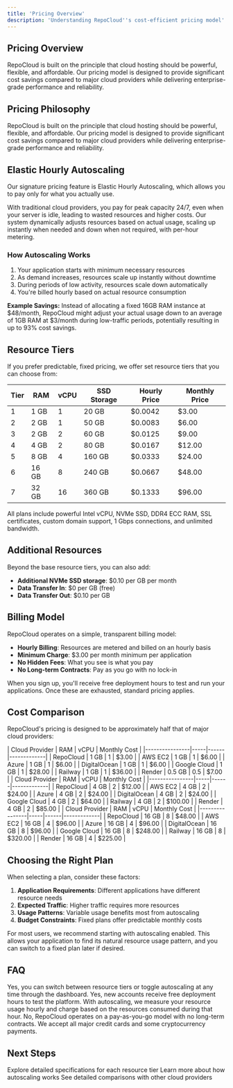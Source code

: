 ```yaml
---
title: 'Pricing Overview'
description: 'Understanding RepoCloud''s cost-efficient pricing model'
---
```


## Pricing Overview

RepoCloud is built on the principle that cloud hosting should be powerful, flexible, and affordable. Our pricing model is designed to provide significant cost savings compared to major cloud providers while delivering enterprise-grade performance and reliability.

## Pricing Philosophy

RepoCloud is built on the principle that cloud hosting should be powerful, flexible, and affordable. Our pricing model is designed to provide significant cost savings compared to major cloud providers while delivering enterprise-grade performance and reliability.

## Elastic Hourly Autoscaling

Our signature pricing feature is Elastic Hourly Autoscaling, which allows you to pay only for what you actually use.

<CardGroup cols={2}>
  <Card title="Traditional Cloud Pricing" icon="server">
    With traditional cloud providers, you pay for peak capacity 24/7, even when your server is idle, leading to wasted resources and higher costs.
  </Card>
  <Card title="RepoCloud Autoscaling" icon="chart-line">
    Our system dynamically adjusts resources based on actual usage, scaling up instantly when needed and down when not required, with per-hour metering.
  </Card>
</CardGroup>

### How Autoscaling Works

1. Your application starts with minimum necessary resources
2. As demand increases, resources scale up instantly without downtime
3. During periods of low activity, resources scale down automatically
4. You're billed hourly based on actual resource consumption

**Example Savings:** Instead of allocating a fixed 16GB RAM instance at &dollar;48/month, RepoCloud might adjust your actual usage down to an average of 1GB RAM at &dollar;3/month during low-traffic periods, potentially resulting in up to 93% cost savings.

## Resource Tiers

If you prefer predictable, fixed pricing, we offer set resource tiers that you can choose from:

| Tier | RAM | vCPU | SSD Storage | Hourly Price | Monthly Price |
|------|-----|------|-------------|--------------|---------------|
| 1    | 1 GB | 1    | 20 GB       | &dollar;0.0042 | &dollar;3.00 |
| 2    | 2 GB | 1    | 50 GB       | &dollar;0.0083 | &dollar;6.00 |
| 3    | 2 GB | 2    | 60 GB       | &dollar;0.0125 | &dollar;9.00 |
| 4    | 4 GB | 2    | 80 GB       | &dollar;0.0167 | &dollar;12.00 |
| 5    | 8 GB | 4    | 160 GB      | &dollar;0.0333 | &dollar;24.00 |
| 6    | 16 GB | 8   | 240 GB      | &dollar;0.0667 | &dollar;48.00 |
| 7    | 32 GB | 16  | 360 GB      | &dollar;0.1333 | &dollar;96.00 |

<Note>
  All plans include powerful Intel vCPU, NVMe SSD, DDR4 ECC RAM, SSL certificates, custom domain support, 1 Gbps connections, and unlimited bandwidth.
</Note>

## Additional Resources

Beyond the base resource tiers, you can also add:

- **Additional NVMe SSD storage**: &dollar;0.10 per GB per month
- **Data Transfer In**: &dollar;0 per GB (free)
- **Data Transfer Out**: &dollar;0.10 per GB

## Billing Model

RepoCloud operates on a simple, transparent billing model:

- **Hourly Billing**: Resources are metered and billed on an hourly basis
- **Minimum Charge**: &dollar;3.00 per month minimum per application
- **No Hidden Fees**: What you see is what you pay
- **No Long-term Contracts**: Pay as you go with no lock-in

When you sign up, you'll receive free deployment hours to test and run your applications. Once these are exhausted, standard pricing applies.

## Cost Comparison

RepoCloud's pricing is designed to be approximately half that of major cloud providers:

<Tabs>
  <Tab title="1GB RAM / 1 vCPU">
    | Cloud Provider | RAM | vCPU | Monthly Cost |
    |----------------|-----|------|-------------|
    | RepoCloud      | 1 GB | 1    | &dollar;3.00 |
    | AWS EC2        | 1 GB | 1    | &dollar;6.00 |
    | Azure          | 1 GB | 1    | &dollar;6.00 |
    | DigitalOcean   | 1 GB | 1    | &dollar;6.00 |
    | Google Cloud   | 1 GB | 1    | &dollar;28.00 |
    | Railway        | 1 GB | 1    | &dollar;36.00 |
    | Render         | 0.5 GB | 0.5  | &dollar;7.00 |
  </Tab>
  <Tab title="4GB RAM / 2 vCPU">
    | Cloud Provider | RAM | vCPU | Monthly Cost |
    |----------------|-----|------|-------------|
    | RepoCloud      | 4 GB | 2    | &dollar;12.00 |
    | AWS EC2        | 4 GB | 2    | &dollar;24.00 |
    | Azure          | 4 GB | 2    | &dollar;24.00 |
    | DigitalOcean   | 4 GB | 2    | &dollar;24.00 |
    | Google Cloud   | 4 GB | 2    | &dollar;64.00 |
    | Railway        | 4 GB | 2    | &dollar;100.00 |
    | Render         | 4 GB | 2    | &dollar;85.00 |
  </Tab>
  <Tab title="16GB RAM / 8 vCPU">
    | Cloud Provider | RAM | vCPU | Monthly Cost |
    |----------------|-----|------|-------------|
    | RepoCloud      | 16 GB | 8   | &dollar;48.00 |
    | AWS EC2        | 16 GB | 4   | &dollar;96.00 |
    | Azure          | 16 GB | 4   | &dollar;96.00 |
    | DigitalOcean   | 16 GB | 8   | &dollar;96.00 |
    | Google Cloud   | 16 GB | 8   | &dollar;248.00 |
    | Railway        | 16 GB | 8   | &dollar;320.00 |
    | Render         | 16 GB | 4   | &dollar;225.00 |
  </Tab>
</Tabs>

## Choosing the Right Plan

When selecting a plan, consider these factors:

1. **Application Requirements**: Different applications have different resource needs
2. **Expected Traffic**: Higher traffic requires more resources
3. **Usage Patterns**: Variable usage benefits most from autoscaling
4. **Budget Constraints**: Fixed plans offer predictable monthly costs

<Tip>
  For most users, we recommend starting with autoscaling enabled. This allows your application to find its natural resource usage pattern, and you can switch to a fixed plan later if desired.
</Tip>

## FAQ

<AccordionGroup>
  <Accordion title="Can I change plans after deployment?">
    Yes, you can switch between resource tiers or toggle autoscaling at any time through the dashboard.
  </Accordion>
  <Accordion title="Is there a free trial?">
    Yes, new accounts receive free deployment hours to test the platform.
  </Accordion>
  <Accordion title="How is billing calculated for autoscaling?">
    With autoscaling, we measure your resource usage hourly and charge based on the resources consumed during that hour.
  </Accordion>
  <Accordion title="Are there any long-term commitments?">
    No, RepoCloud operates on a pay-as-you-go model with no long-term contracts.
  </Accordion>
  <Accordion title="What payment methods are accepted?">
    We accept all major credit cards and some cryptocurrency payments.
  </Accordion>
</AccordionGroup>

## Next Steps

<CardGroup>
  <Card title="Tier Details" icon="layer-group" href="/pricing/tiers">
    Explore detailed specifications for each resource tier
  </Card>
  <Card title="Autoscaling" icon="chart-line" href="/pricing/autoscaling">
    Learn more about how autoscaling works
  </Card>
  <Card title="Price Comparison" icon="scale-balanced" href="/pricing/comparison">
    See detailed comparisons with other cloud providers
  </Card>
</CardGroup> 